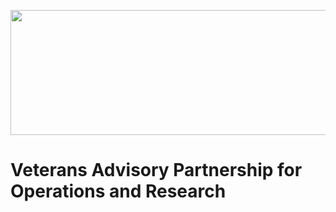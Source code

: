 <img src = "https://github.com/lzim/teampsd/blob/teampsd_style/vapor_logo/vapor_logo_sm.png"
     height = "200" width = "600">  

# Veterans Advisory Partnership for Operations and Research
